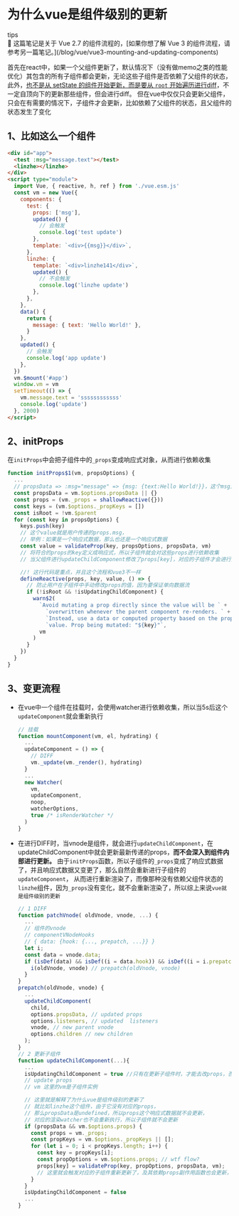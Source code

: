 # 为什么vue是组件级别的更新

<div className='tips-wrapper rounded bg-[#e9eaff] p-2'>
  <div className='font-semibold text-black'>tips</div>
  <div className='flex items-center'>
    🚨
    <span className='ml-1 text-xs text-red-500'>
      这篇笔记是关于 Vue 2.7 的组件流程的，[如果你想了解 Vue 3
      的组件流程，请参考另一篇笔记。](/blog/vue/vue3-mounting-and-updating-components)
    </span>
  </div>
</div>

首先在react中，如果一个父组件更新了，默认情况下（没有做memo之类的性能优化）其包含的所有子组件都会更新，无论这些子组件是否依赖了父组件的状态，
此外，[也不是从 setState 的组件开始更新，而是要从 `root` 开始遍历进行diff](https://segmentfault.com/q/1010000041065111)，不一定自顶向下的更新那些组件，但会进行diff。
但在vue中仅仅只会更新父组件，只会在有需要的情况下，子组件才会更新，比如依赖了父组件的状态，且父组件的状态发生了变化

## 1、比如这么一个组件

```html filename="index.html"
<div id="app">
  <test :msg="message.text"></test>
  <linzhe></linzhe>
</div>
<script type="module">
  import Vue, { reactive, h, ref } from './vue.esm.js'
  const vm = new Vue({
    components: {
      test: {
        props: ['msg'],
        updated() {
          // 会触发
          console.log('test update')
        },
        template: `<div>{{msg}}</div>`,
      },
      linzhe: {
        template: `<div>linzhe141</div>`,
        updated() {
          // 不会触发
          console.log('linzhe update')
        },
      },
    },
    data() {
      return {
        message: { text: 'Hello World!' },
      }
    },
    updated() {
      // 会触发
      console.log('app update')
    },
  })
  vm.$mount('#app')
  window.vm = vm
  setTimeout(() => {
    vm.message.text = 'ssssssssssss'
    console.log('update')
  }, 2000)
</script>
```

## 2、initProps

在`initProps`中会把子组件中的`_props`变成响应式对象，从而进行依赖收集

```js
function initProps$1(vm, propsOptions) {
  ...
  // propsData => :msg="message" => {msg: {text:Hello World!}}，这个msg对象是父组件传递过来的响应式数据
  const propsData = vm.$options.propsData || {}
  const props = (vm._props = shallowReactive({}))
  const keys = (vm.$options._propKeys = [])
  const isRoot = !vm.$parent
  for (const key in propsOptions) {
    keys.push(key)
    // 这个value就是用户传递的props.msg，
    // 举例：如果是一个响应式数据，那么也还是一个响应式数据
    const value = validateProp(key, propsOptions, propsData, vm)
    // 将符合的props的key定义成响应式，所以子组件就会对这些props进行依赖收集
    // 当父组件进行updateChildComponent修改了props[key]，对应的子组件才会进行更新，否则不会更新

    //! 这行代码是重点，并且这个流程和vue3不一样
    defineReactive(props, key, value, () => {
      // 防止用户在子组件中手动修改props的值，因为要保证单向数据流
      if (!isRoot && !isUpdatingChildComponent) {
        warn$2(
          `Avoid mutating a prop directly since the value will be ` +
            `overwritten whenever the parent component re-renders. ` +
            `Instead, use a data or computed property based on the prop's ` +
            `value. Prop being mutated: "${key}"`,
          vm
        )
      }
    })
  }
}
```

## 3、变更流程

- 在vue中一个组件在挂载时，会使用watcher进行依赖收集，所以当5s后这个`updateComponent`就会重新执行

  ```js
  // 挂载
  function mountComponent(vm, el, hydrating) {
    ...
    updateComponent = () => {
      // DIFF
      vm._update(vm._render(), hydrating)
    }
    ...
    new Watcher(
      vm,
      updateComponent,
      noop,
      watcherOptions,
      true /* isRenderWatcher */
    )
  }

  ```

- 在进行DIFF时，当vnode是组件，就会进行`updateChildComponent`，在updateChildComponent中就会更新最新传递的props，**而不会深入到组件内部进行更新。**
  由于`initProps`函数，所以子组件的`_props`变成了响应式数据了，并且响应式数据又变更了，那么自然会重新进行子组件的`updateComponent`，
  从而进行重新渲染了，而像那种没有依赖父组件状态的`linzhe`组件，因为`_props`没有变化，就不会重新渲染了，所以综上来说`vue就是组件级别的更新`

  ```js
  // 1 DIFF
  function patchVnode( oldVnode, vnode, ...) {
    ...
    // 组件的vnode
    // componentVNodeHooks
    // { data: {hook: {..., prepatch, ...}} }
    let i;
    const data = vnode.data;
    if (isDef(data) && isDef((i = data.hook)) && isDef((i = i.prepatch))) {
      i(oldVnode, vnode) // prepatch(oldVnode, vnode)
    }
  }
  prepatch(oldVnode, vnode) {
    ...
    updateChildComponent(
      child,
      options.propsData, // updated props
      options.listeners, // updated  listeners
      vnode, // new parent vnode
      options.children // new children
    );
  }
  // 2 更新子组件
  function updateChildComponent(...){
    ...
    isUpdatingChildComponent = true //只有在更新子组件时，才能去改props，否则都会报错，保证单选数据流
    // update props
    // vm 这里的vm是子组件实例

    // 这里就是解释了为什么vue是组件级别的更新了
    // 就比如linzhe这个组件，由于它没有对应的props，
    // 那么propsData是undefined，所以props这个响应式数据就不会更新，
    // 对应的渲染watcher也不会重新执行，所以子组件就不会更新
    if (propsData && vm.$options.props) {
      const props = vm._props;
      const propKeys = vm.$options._propKeys || [];
      for (let i = 0; i < propKeys.length; i++) {
        const key = propKeys[i];
        const propOptions = vm.$options.props; // wtf flow?
        props[key] = validateProp(key, propOptions, propsData, vm);
        // 这里就会触发对应的子组件重新更新了，及其依赖props副作用函数也会更新，比如computed
      }
    }
    isUpdatingChildComponent = false
    ...
  }
  ```
